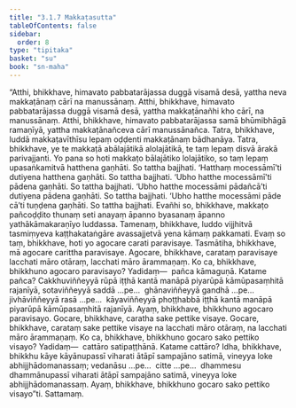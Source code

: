 ```yaml
---
title: "3.1.7 Makkaṭasutta"
tableOfContents: false
sidebar:
  order: 8
type: "tipitaka"
basket: "su"
book: "sn-maha"
---
```



<DynamicBreadcrumb />

<Division number="373" book="sn-maha" bookNo="14" page="128">

<Paragraph number="776" book="sn-maha">
“Atthi, bhikkhave, himavato pabbatarājassa duggā visamā desā, yattha neva makkaṭānaṃ cārī na manussānaṃ. Atthi, bhikkhave, himavato pabbatarājassa duggā visamā desā, yattha makkaṭānañhi kho cārī, na manussānaṃ. Atthi, bhikkhave, himavato pabbatarājassa samā bhūmibhāgā ramaṇīyā, yattha makkaṭānañceva cārī manussānañca. Tatra, bhikkhave, luddā makkaṭavīthīsu lepaṃ oḍḍenti makkaṭānaṃ bādhanāya.
</Paragraph>

<Paragraph number="777" book="sn-maha">
Tatra, bhikkhave, ye te makkaṭā abālajātikā alolajātikā, te taṃ lepaṃ disvā ārakā parivajjanti. Yo pana so hoti makkaṭo bālajātiko lolajātiko, so taṃ lepaṃ upasaṅkamitvā hatthena gaṇhāti. So tattha bajjhati. ‘Hatthaṃ mocessāmī’ti dutiyena hatthena gaṇhāti. So tattha bajjhati. ‘Ubho hatthe mocessāmī’ti pādena gaṇhāti. So tattha bajjhati. ‘Ubho hatthe mocessāmi pādañcā’ti dutiyena pādena gaṇhāti. So tattha bajjhati. ‘Ubho hatthe mocessāmi pāde cā’ti tuṇḍena gaṇhāti. So tattha bajjhati. Evañhi so, bhikkhave, makkaṭo pañcoḍḍito thunaṃ seti anayaṃ āpanno byasanaṃ āpanno yathākāmakaraṇīyo luddassa. Tamenaṃ, bhikkhave, luddo vijjhitvā tasmiṃyeva kaṭṭhakataṅgāre avassajjetvā yena kāmaṃ pakkamati. Evaṃ so taṃ, bhikkhave, hoti yo agocare carati paravisaye.
</Paragraph>

<Paragraph number="778" book="sn-maha">
Tasmātiha, bhikkhave, mā agocare carittha paravisaye. Agocare, bhikkhave, carataṃ paravisaye lacchati māro otāraṃ, lacchati māro ārammaṇaṃ. Ko ca, bhikkhave, bhikkhuno agocaro paravisayo? Yadidaṃ—  pañca kāmaguṇā. Katame pañca? Cakkhuviññeyyā rūpā iṭṭhā kantā manāpā piyarūpā kāmūpasaṃhitā rajanīyā, sotaviññeyyā saddā …pe…  ghānaviññeyyā gandhā …pe…  jivhāviññeyyā rasā …pe…  kāyaviññeyyā phoṭṭhabbā iṭṭhā kantā manāpā piyarūpā kāmūpasaṃhitā rajanīyā. Ayaṃ, bhikkhave, bhikkhuno agocaro paravisayo.
</Paragraph>

<Paragraph number="779" book="sn-maha">
Gocare, bhikkhave, caratha sake pettike visaye. Gocare, bhikkhave, carataṃ sake pettike visaye na lacchati māro otāraṃ, na lacchati māro ārammaṇaṃ. Ko ca, bhikkhave, bhikkhuno gocaro sako pettiko visayo? Yadidaṃ—  cattāro satipaṭṭhānā. Katame cattāro? Idha, bhikkhave, bhikkhu kāye kāyānupassī viharati ātāpī sampajāno satimā, vineyya loke abhijjhādomanassaṃ; vedanāsu …pe…  citte …pe…  dhammesu dhammānupassī viharati ātāpī sampajāno satimā, vineyya loke abhijjhādomanassaṃ. Ayaṃ, bhikkhave, bhikkhuno gocaro sako pettiko visayo”ti.

</Paragraph>
</Division>

<Paragraph number="780" type="center" book="sn-maha">
Sattamaṃ.
</Paragraph>